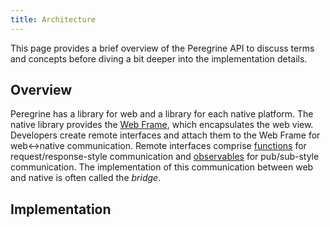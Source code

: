 ```yaml
---
title: Architecture
---
```


This page provides a brief overview of the Peregrine API to discuss terms and
concepts before diving a bit deeper into the implementation details.

## Overview

Peregrine has a library for web and a library for each native platform. The
native library provides the [Web Frame](reference/web-frames), which
encapsulates the web view. Developers create remote interfaces and attach them
to the Web Frame for web\<-\>native communication. Remote interfaces comprise
[functions](reference/functions) for request/response-style communication and
[observables](reference/observables) for pub/sub-style communication. The
implementation of this communication between web and native is often called the
_bridge_.

## Implementation

<Callout type="construction" title="Under Construction" />
